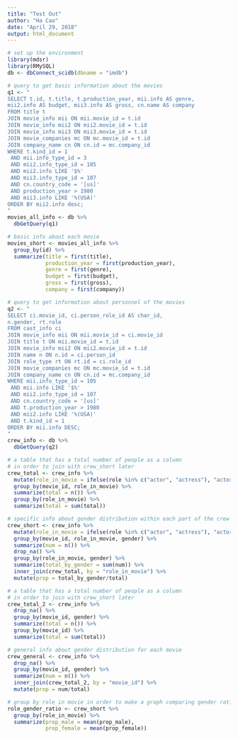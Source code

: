 ```yaml
---
title: "Test Out"
author: "Ha Cao"
date: "April 29, 2018"
output: html_document
---
```

```r
# set up the environment
library(mdsr)
library(RMySQL)
db <- dbConnect_scidb(dbname = "imdb")
```

```r
# query to get basic information about the movies
q1 <- "
SELECT t.id, t.title, t.production_year, mii.info AS genre,
mii2.info AS budget, mii3.info AS gross, cn.name AS company
FROM title t 
JOIN movie_info mii ON mii.movie_id = t.id
JOIN movie_info mii2 ON mii2.movie_id = t.id
JOIN movie_info mii3 ON mii3.movie_id = t.id
JOIN movie_companies mc ON mc.movie_id = t.id
JOIN company_name cn ON cn.id = mc.company_id
WHERE t.kind_id = 1
 AND mii.info_type_id = 3
 AND mii2.info_type_id = 105
 AND mii2.info LIKE '$%'
 AND mii3.info_type_id = 107
 AND cn.country_code = '[us]'
 AND production_year > 1980
 AND mii3.info LIKE '%(USA)'
ORDER BY mii2.info desc;
"
movies_all_info <- db %>%
  dbGetQuery(q1)
```

```r
# basic info about each movie
movies_short <- movies_all_info %>%
  group_by(id) %>%
  summarize(title = first(title),
            production_year = first(production_year),
            genre = first(genre),
            budget = first(budget),
            gross = first(gross),
            company = first(company))
```

```r
# query to get information about personnel of the movies
q2 <- "
SELECT ci.movie_id, ci.person_role_id AS char_id, 
n.gender, rt.role 
FROM cast_info ci
JOIN movie_info mii ON mii.movie_id = ci.movie_id
JOIN title t ON mii.movie_id = t.id
JOIN movie_info mii2 ON mii2.movie_id = t.id
JOIN name n ON n.id = ci.person_id
JOIN role_type rt ON rt.id = ci.role_id
JOIN movie_companies mc ON mc.movie_id = t.id
JOIN company_name cn ON cn.id = mc.company_id
WHERE mii.info_type_id = 105
 AND mii.info LIKE '$%'
 AND mii2.info_type_id = 107
 AND cn.country_code = '[us]'
 AND t.production_year > 1980
 AND mii2.info LIKE '%(USA)'
 AND t.kind_id = 1
ORDER BY mii.info DESC;
"
crew_info <- db %>%
  dbGetQuery(q2)
```

```r
# a table that has a total number of people as a column
# in order to join with crew_short later
crew_total <- crew_info %>%
  mutate(role_in_movie = ifelse(role %in% c("actor", "actress"), "actor/actress", role)) %>%
  group_by(movie_id, role_in_movie) %>%
  summarize(total = n()) %>%
  group_by(role_in_movie) %>%
  summarize(total = sum(total))

# specific info about gender distribution within each part of the crew for each moviec
crew_short <- crew_info %>%
  mutate(role_in_movie = ifelse(role %in% c("actor", "actress"), "actor/actress", role)) %>%
  group_by(movie_id, role_in_movie, gender) %>%
  summarize(num = n()) %>%
  drop_na() %>%
  group_by(role_in_movie, gender) %>%
  summarize(total_by_gender = sum(num)) %>%
  inner_join(crew_total, by = "role_in_movie") %>%
  mutate(prop = total_by_gender/total)
```

```r
# a table that has a total number of people as a column
# in order to join with crew_short later
crew_total_2 <- crew_info %>%
  drop_na() %>%
  group_by(movie_id, gender) %>%
  summarize(total = n()) %>%
  group_by(movie_id) %>%
  summarize(total = sum(total))

# general info about gender distribution for each movie
crew_general <- crew_info %>%
  drop_na() %>%
  group_by(movie_id, gender) %>%
  summarize(num = n()) %>%
  inner_join(crew_total_2, by = "movie_id") %>%
  mutate(prop = num/total)
```

```r
# group by role in movie in order to make a graph comparing gender ratio in each part of the crew
role_gender_ratio <- crew_short %>%
  group_by(role_in_movie) %>%
  summarize(prop_male = mean(prop_male),
            prop_female = mean(prop_female))
```

